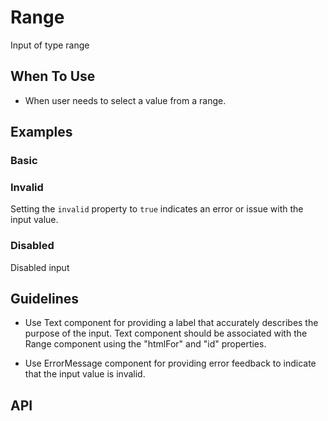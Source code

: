 
<Meta of={Range} />

# Range

Input of type range

## When To Use

- When user needs to select a value from a range.

## Examples

### Basic

<Canvas of={Basic} />

### Invalid

Setting the `invalid` property to `true` indicates an error or issue with the input value.

<Canvas of={Invalid} />

### Disabled

Disabled input

<Canvas of={Disabled} />

## Guidelines

- Use Text component for providing a label that accurately describes
  the purpose of the input. Text component should be associated
  with the Range component using the "htmlFor" and "id" properties.

- Use ErrorMessage component for providing error feedback to indicate
  that the input value is invalid.

## API

<ArgTypes />
